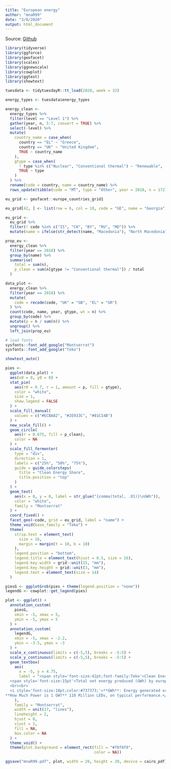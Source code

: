 ```yaml
---
title: "European energy"
author: "mnaR99"
date: "3/8/2020"
output: html_document
---
```


Source: [Github](https://raw.githubusercontent.com/mnaR99/TidyTuesday/master/R/wk_32_2020.Rmd)

```r
library(tidyverse)
library(ggforce)
library(geofacet)
library(scales)
library(ggnewscale)
library(cowplot)
library(ggtext)
library(showtext)
```

```r
tuesdata <- tidytuesdayR::tt_load(2020, week = 32)

energy_types <- tuesdata$energy_types
```

```r
energy_clean <- 
  energy_types %>% 
  filter(level == "Level 1") %>% 
  gather(year, n, 5:7, convert = TRUE) %>% 
  select(-level) %>% 
  mutate(
    country_name = case_when(
      country == "EL" ~ "Greece",
      country == "UK" ~ "United Kingdom",
      TRUE ~ country_name
    ),
    gtype = case_when(
      ! type %in% c("Nuclear", "Conventional thermal") ~ "Renewable",
      TRUE ~ type
    )
  ) %>% 
  rename(code = country, name = country_name) %>% 
  rows_update(tibble(code = "MT", type = "Other", year = 2018, n = 172), by = c("code", "type", "year"))
```

```r
eu_grid <- geofacet::europe_countries_grid1

eu_grid[42, ] <- list(row = 6, col = 10, code = "GE", name = "Georgia")

eu_grid <- 
  eu_grid %>% 
  filter(! code %in% c("IS", "CH", "BY", "RU", "MD")) %>% 
  mutate(name = ifelse(str_detect(name, "Macedonia"), "North Macedonia", name))
```

```r
prop_eu <- 
  energy_clean %>% 
  filter(year == 2018) %>% 
  group_by(name) %>% 
  summarise(
    total = sum(n),
    p_clean = sum(n[gtype != "Conventional thermal"]) / total
  )
```

```r
data_plot <- 
  energy_clean %>% 
  filter(year == 2018) %>% 
  mutate(
    code = recode(code, "UK" = "GB", "EL" = "GR")
  ) %>% 
  count(code, name, year, gtype, wt = n) %>% 
  group_by(code) %>% 
  mutate(p = n / sum(n)) %>% 
  ungroup() %>% 
  left_join(prop_eu)
```

```r
# load fonts
sysfonts::font_add_google("Montserrat")
sysfonts::font_add_google("Teko")

showtext_auto()

pies <- 
  ggplot(data_plot) +
  aes(x0 = 0, y0 = 0) +
  stat_pie(
    aes(r0 = 0.7, r = 1, amount = p, fill = gtype),
    color = "white",
    size = 1,
    show.legend = FALSE
  ) +
  scale_fill_manual(
    values = c("#ECBA82", "#2E933C", "#81C14B")
  ) +
  new_scale_fill() +
  geom_circle(
    aes(r = 0.675, fill = p_clean),
    color = NA
  ) +
  scale_fill_fermenter(
    type = "div",
    direction = 1,
    labels = c("25%", "50%", "75%"),
    guide = guide_colorsteps(
      title = "Clean Energy Share",
      title.position = "top"
    )
  ) + 
  geom_text(
    aes(x = 0, y = 0, label = str_glue("{comma(total, .01)}\nGWh")),
    color = "white",
    family = "Montserrat"
  ) +
  coord_fixed() +
  facet_geo(~code, grid = eu_grid, label = "name") +
  theme_void(base_family = "Teko") +
  theme(
    strip.text = element_text(
      size = 16,
      margin = margin(t = 10, b = 10)
    ),
    legend.position = "bottom",
    legend.title = element_text(hjust = 0.5, size = 16),
    legend.key.width = grid::unit(15, "mm"),
    legend.key.height = grid::unit(3, "mm"),
    legend.text = element_text(size = 14)
  )

piesG <- ggplotGrob(pies + theme(legend.position = "none"))
legendG <- cowplot::get_legend(pies)

plot <- ggplot() +
  annotation_custom(
    piesG,
    xmin = -5, xmax = 5,
    ymin = -5, ymax = 5
  ) +
  annotation_custom(
    legendG,
    xmin = -5, xmax = -2.2,
    ymin = -3.5, ymax = -3
  ) +
  scale_x_continuous(limits = c(-5,5), breaks = -5:5) +
  scale_y_continuous(limits = c(-5,5), breaks = -5:5) +
  geom_textbox(
    aes(
      x = -5, y = 4.75,
      label = "<span style='font-size:42pt;font-family:Teko'>Clean Energy Producers, 2018</span> <br><br>
  <span style='font-size:15pt'>Total net energy produced (GWh) by european countries in 2018, and its distribution by <b style='color:#ECBA82'>conventional thermal</b>, <b style='color:#2E933C'>nuclear</b> and <b style='color:#81C14B'>renewable</b> energy.</span>
  <br><br>
  <i style='font-size:10pt;color:#737373;'>**GWh**: Energy generated or consumed by 1 GW of power for one hour.<br>
**How Much Power is 1 GW?** 110 Million LEDs, on typical performance.</i>"
    ),
    family = "Montserrat",
    width = unit(27, "lines"),
    lineheight = 2,
    hjust = 0,
    vjust = 1,
    fill = NA,
    box.color = NA
  ) +
  theme_void() +
  theme(plot.background = element_rect(fill = "#f0f0f0",
                                       color = NA)) 

ggsave("mnaR99.pdf", plot, width = 20, height = 20, device = cairo_pdf)
```

